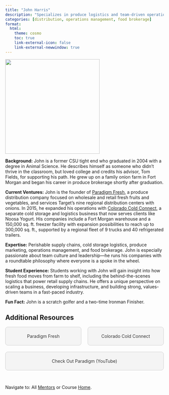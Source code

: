 ```yaml
---
title: "John Harris"
description: "Specializes in produce logistics and team-driven operations."
categories: [distribution, operations management, food brokerage]
format: 
  html: 
    theme: cosmo
    toc: true
    link-external-icon: false
    link-external-newwindow: true
---
```


![](john-harris.jpg){fig-align="left" width=300}


**Background:** John is a former CSU tight end who graduated in 2004 with a degree in Animal Science. He describes himself as someone who didn’t thrive in the classroom, but loved college and credits his advisor, Tom Fields, for supporting his path. He grew up on a family onion farm in Fort Morgan and began his career in produce brokerage shortly after graduation.

**Current Ventures:** John is the founder of [Paradigm Fresh](https://paradigmfresh.com/), a produce distribution company focused on wholesale and retail fresh fruits and vegetables, and services Target’s nine regional distribution centers with onions. In 2015, he expanded his operations with [Colorado Cold Connect](https://coloradocoldconnect.com/), a separate cold storage and logistics business that now serves clients like Noosa Yogurt. His companies include a Fort Morgan warehouse and a 150,000 sq. ft. freezer facility with expansion possibilities to reach up to 300,000 sq. ft., supported by a regional fleet of 9 trucks and 40 refrigerated trailers.

**Expertise:** Perishable supply chains, cold storage logistics, produce marketing, operations management, and food brokerage. John is especially passionate about team culture and leadership—he runs his companies with a roundtable philosophy where everyone is a spoke in the wheel.

**Student Experience:** Students working with John will gain insight into how fresh food moves from farm to shelf, including the behind-the-scenes logistics that power retail supply chains. He offers a unique perspective on scaling a business, developing infrastructure, and building strong, values-driven teams in a fast-paced industry.

**Fun Fact:** John is a scratch golfer and a two-time Ironman Finisher.


## Additional Resources

```{=html}
<div style="display: flex; justify-content: space-between; gap: 20px; flex-wrap: wrap;">

  <a href="https://paradigmfresh.com/" target="_blank" style="flex: 1; min-width: 200px; text-align: center; padding: 20px; background: #f4f4f4; border: 1px solid #ccc; text-decoration: none; color: #333; border-radius: 8px;">
    Paradigm Fresh
  </a>

  <a href="https://coloradocoldconnect.com/" target="_blank" style="flex: 1; min-width: 200px; text-align: center; padding: 20px; background: #f4f4f4; border: 1px solid #ccc; text-decoration: none; color: #333; border-radius: 8px;">
    Colorado Cold Connect
  </a>

  <a href="https://youtu.be/Q_zxsK7Iq3Q?si=kmTbvoqq-mBgpZ5S" target="_blank" style="flex: 1; min-width: 200px; text-align: center; padding: 20px; background: #f4f4f4; border: 1px solid #ccc; text-decoration: none; color: #333; border-radius: 8px;">
    Check Out Paradigm (YouTube)
  </a>

</div>
```

<br>

::: footer
Navigate to: All [Mentors](../mentors.qmd) or Course [Home](https://laurenchenarides.github.io/csu-arec-224/).
:::
